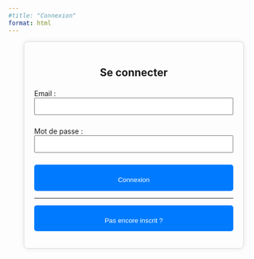 ```yaml
---
#title: "Connexion"
format: html
---
```


::: {style="max-width: 400px; margin: auto; padding: 20px; border: 1px solid #ddd; border-radius: 8px; box-shadow: 0px 0px 10px rgba(0, 0, 0, 0.1);"}
<h2 style="text-align: center;">

Se connecter

</h2>

<form id="login-form">

<label for="email">Email :</label> <input type="email" id="email" name="email" required style="width: 100%; padding: 8px; margin-bottom: 10px;">

<label for="password">Mot de passe :</label> <input type="password" id="password" name="password" required style="width: 100%; padding: 8px; margin-bottom: 10px;">

<button type="submit" style="width: 100%; padding-top: 10px; background-color: #007BFF; color: white; border: none; border-radius: 5px; cursor: pointer;">

Connexion

</button>

<hr>

</hr>

<button type="submit" id="signup-redirect" style="width: 100%; padding-top: 10px; background-color: #007BFF; color: white; border: none; border-radius: 5px; cursor: pointer;">

Pas encore inscrit ?

</button>

</form>

<!-- <p id="error-message" style="color: red; text-align: center; display: none;"> -->

<!-- Email ou mot de passe incorrect. -->

<!-- </p> -->
:::

```{=html}
<script>
  document.getElementById("login-form").addEventListener("submit", async function(event) {
    event.preventDefault();

    const email = document.getElementById("email").value.trim();
    const password = document.getElementById("password").value.trim();

    const supabaseUrl = "https://xyumeteavzfarpcbedqh.supabase.co";
    const supabaseKey = "eyJhbGciOiJIUzI1NiIsInR5cCI6IkpXVCJ9.eyJpc3MiOiJzdXBhYmFzZSIsInJlZiI6Inh5dW1ldGVhdnpmYXJwY2JlZHFoIiwicm9sZSI6ImFub24iLCJpYXQiOjE3NDM1OTAzNTUsImV4cCI6MjA1OTE2NjM1NX0.tuKfWfR-z6fye-Jr37Hp9pKfYVb9qX59j3jusnMKsZw";
    const tableName = "database_connexion_questionnaire";

    const response = await fetch(`${supabaseUrl}/rest/v1/${tableName}?email=eq.${email}&password=eq.${password}`, {
      method: "GET",
      headers: {
        apikey: supabaseKey,
        Authorization: `Bearer ${supabaseKey}`,
        "Content-Type": "application/json",
        Prefer: "return=representation"
      }
    });

    const data = await response.json();
    console.log("Réponse complète :", response);
    console.log("Données retournées :", data);

    if (data.length > 0) {
      alert("Connexion réussie !");
      window.location.href = "index.html";
    } else {
      console.log("Aucun utilisateur trouvé !");
      document.getElementById("error-message").style.display = "block";
    }
  });
  
  // Redirection vers la page d'inscription
  document.getElementById("signup-redirect").addEventListener("click", function() {
    window.location.href = "inscription.html";  // Remplace si besoin
  });
</script>
```

<!-- ```{=html} -->

<!-- <script> -->

<!--   document.getElementById("login-form").addEventListener("submit", function(event) { -->

<!--     event.preventDefault(); -->

<!--     var email = document.getElementById("email").value; -->

<!--     var password = document.getElementById("password").value; -->

<!--     // Vérification simple (remplace ceci par un vrai système backend) -->

<!--     if (email === "test@example.com" && password === "password123") { -->

<!--       alert("Connexion réussie !"); -->

<!--       window.location.href = "index.html";  // Redirige vers la page d'accueil -->

<!--     } else { -->

<!--       document.getElementById("error-message").style.display = "block"; -->

<!--     } -->

<!--   }); -->

<!-- </script> -->

<!-- ``` -->
